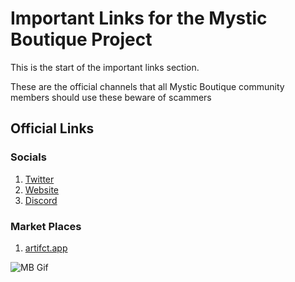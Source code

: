 
# Important Links for the Mystic Boutique Project

This is the start of the important links section. 

<Callout type="warning" emoji="✅">
   These are the official channels that all Mystic Boutique community members should use these beware of scammers
</Callout>


## Official Links

### Socials

1. [Twitter](https://twitter.com/MB_Secret)
1. [Website](https://mysticboutique.io/)
1. [Discord](https://discord.gg/p4cn95Zm3Z)

### Market Places

1. [artifct.app](https://artifct.app/)

![MB Gif](../../public/mysticboutique1.gif)
